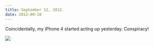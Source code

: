 ```yaml
---
title: September 12, 2012
date: 2012-09-10
---
```



Coincidentally, my iPhone 4 started acting up yesterday. Conspiracy!

 ![](194FBD99A9544B3394FA269A05D68D57.jpg)
  